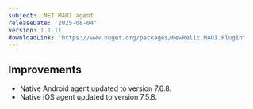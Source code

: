 ```yaml
---
subject: .NET MAUI agent
releaseDate: '2025-08-04'
version: 1.1.11
downloadLink: 'https://www.nuget.org/packages/NewRelic.MAUI.Plugin'
---
```


## Improvements

- Native Android agent updated to version 7.6.8.
- Native iOS agent updated to version 7.5.8.
